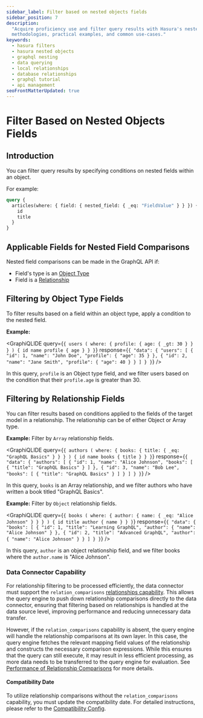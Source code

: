 ```yaml
---
sidebar_label: Filter based on nested objects fields
sidebar_position: 7
description:
  "Acquire proficiency use and filter query results with Hasura's nested objects fields. This guide provides explicit
  methodologies, practical examples, and common use-cases."
keywords:
  - hasura filters
  - hasura nested objects
  - graphql nesting
  - data querying
  - local relationships
  - database relationships
  - graphql tutorial
  - api management
seoFrontMatterUpdated: true
---
```



# Filter Based on Nested Objects Fields

## Introduction

You can filter query results by specifying conditions on nested fields within an object.

For example:

```graphql {2}
query {
  articles(where: { field: { nested_field: { _eq: "FieldValue" } } }) {
    id
    title
  }
}
```

## Applicable Fields for Nested Field Comparisons

Nested field comparisons can be made in the GraphQL API if:
- Field's type is an [Object Type](supergraph-modeling/types.mdx#objecttype-objecttype)
- Field is a [Relationship](supergraph-modeling/relationships.mdx)

## Filtering by Object Type Fields

To filter results based on a field within an object type, apply a condition to the nested field.

**Example:**

<GraphiQLIDE
  query={`{
  users (
    where: {
      profile: {
        age: { _gt: 30 }
      }
    }
  ) {
    id
    name
    profile {
      age
    }
  }
}`}
  response={`{
  "data": {
    "users": [
      {
        "id": 1,
        "name": "John Doe",
        "profile": {
          "age": 35
        }
      },
      {
        "id": 2,
        "name": "Jane Smith",
        "profile": {
          "age": 40
        }
      }
    ]
  }
}`}
/>

In this query, `profile` is an Object type field, and we filter users based on the condition that their
`profile.age` is greater than 30.

## Filtering by Relationship Fields

You can filter results based on conditions applied to the fields of the target model in a relationship.
The relationship can be of either Object or Array type.

**Example:** Filter by `Array` relationship fields.

<GraphiQLIDE
  query={`{
  authors (
    where: {
      books: {
        title: { _eq: "GraphQL Basics" }
      }
    }
  ) {
    id
    name
    books {
      title
    }
  }
}`}
  response={`{
  "data": {
    "authors": [
      {
        "id": 1,
        "name": "Alice Johnson",
        "books": [
          {
            "title": "GraphQL Basics"
          }
        ]
      },
      {
        "id": 3,
        "name": "Bob Lee",
        "books": [
          {
            "title": "GraphQL Basics"
          }
        ]
      }
    ]
  }
}`}
/>

In this query, `books` is an Array relationship, and we filter authors who have written a book titled "GraphQL Basics".

**Example:** Filter by `Object` relationship fields.

<GraphiQLIDE
  query={`{
  books (
    where: {
      author: {
        name: { _eq: "Alice Johnson" }
      }
    }
  ) {
    id
    title
    author {
      name
    }
  }
}`}
  response={`{
  "data": {
    "books": [
      {
        "id": 1,
        "title": "Learning GraphQL",
        "author": {
          "name": "Alice Johnson"
        }
      },
      {
        "id": 2,
        "title": "Advanced GraphQL",
        "author": {
          "name": "Alice Johnson"
        }
      }
    ]
  }
}`}
/>

In this query, `author` is an object relationship field, and we filter books where the `author.name` is "Alice Johnson".

### Data Connector Capability

For relationship filtering to be processed efficiently, the data connector must support the `relation_comparisons`
[relationships capability](https://hasura.github.io/ndc-spec/specification/capabilities.html). This allows the query engine
to push down relationship comparisons directly to the data connector, ensuring that filtering based on relationships is handled
at the data source level, improving performance and reducing unnecessary data transfer.

However, if the `relation_comparisons` capability is absent, the query engine will handle the relationship comparisons at
its own layer. In this case, the query engine fetches the relevant mapping field values of the relationship and constructs
the necessary comparison expressions. While this ensures that the query can still execute, it may result in less efficient
processing, as more data needs to be transferred to the query engine for evaluation. See [Performance of Relationship Comparisons](graphql-api/queries/filters/performance-relationship-comparisons.mdx)
for more details.

#### Compatibility Date

To utilize relationship comparisons without the `relation_comparisons` capability, you must update the compatibility date.
For detailed instructions, please refer to the [Compatibility Config](supergraph-modeling/compatibility-config.mdx#bypass-relation_comparisons-ndc-capability).
